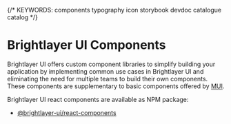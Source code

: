
{/* KEYWORDS: components typography icon storybook devdoc catalogue catalog */}

# Brightlayer UI Components

Brightlayer UI offers custom component libraries to simplify building your application by implementing common use cases in Brightlayer UI and eliminating the need for multiple teams to build their own components. These components are supplementary to basic components offered by [MUI](https://mui.com/material-ui/getting-started/supported-components/).

Brightlayer UI react components are available as NPM package:

-   [@brightlayer-ui/react-components](https://www.npmjs.com/package/@brightlayer-ui/react-components)

<ComponentCatalogGrids />
